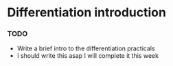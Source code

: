 # Differentiation introduction

### TODO

- Write a brief intro to the differentiation practicals
- i should write this asap I will complete it this week
